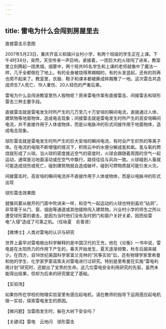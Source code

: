 ```yaml
---
---
---
```

title: 雷电为什么会闯到房屋里去
---




直接雷击示意图



2007年5月23日，重庆开县义和镇兴业村小学，有两个班级的学生正在上课。下午4时34分，突然，天空传来一声巨响，紧接着，一团巨大的火球闯了进来，教室里立刻腾起一团黑烟，烟雾中，两个班共95名学生和上课的老师就像中了魔法一样，几乎全都倒在了地上。有的全身被烧得黑糊糊的，有的头发竖起，还有的则再也爬不起来了。教室里，衣服、鞋子和课本都被撕成碎屑撒了一地。这次雷击共造成师生7人死亡、19人重伤、20人轻伤的严重后果。

雷电为什么会闯进教室里伤人毁物呢？原来雷电作案有直接雷击、间接雷击和球形雷击三种主要手段。

直接雷击就是雷电发生时所产生的几万至几十万安培的瞬间电流，直接通过人体、建筑物等地面物体，造成电击现象；间接雷击就是雷电发生时所产生的高安培瞬间电流，并不直接作用于人体或物体，而是以电脉冲的形式间接作用于地面物体，造成电击现象。

球形雷击就是雷电发生时所产生的巨大安培的瞬间电流，有时会产生炽热的等离子体。在电流的电阻不断增强的情况下，积雨云中的水便分解成氢和氧。氢与氧的燃烧就形成了火球。当火球的密度接近空气的密度时，火球会跟随着周围的空气一起运动，通常是沿地面滚动或在空气中飘行，路径往往与风向一致。火球碰到人畜就可能造成烧伤或死亡，碰到建筑物就会造成破坏，碰到可燃物质就可能引发火灾。

间接雷击时，高安培的瞬间电流并不直接作用于人体或物体，而是以电脉冲的形式出现



球形雷击效果图



就像风要从敞开的门窗中吹进来一样，和空气一起运动的火球也特别喜欢“钻洞”，非常善于从门、窗、烟囱等通道或其他缝隙闯入建筑物。兴业村小学的师生之所以遭受球形雷的袭击，是因为当时他们没有及时把门和窗户关好关紧，因而给雷电“入侵”造成了可乘之机。（任咏夏　俞善贤）





【微博士】人类对雷电的认识与研究

世界上最早对雷电做出科学解释的是中国汉代的王充，他在《论衡》一书中说，雷电是在太阳热力的作用下产生的，春天开始发生，夏天逐渐频繁，秋冬后越来越少。在西方，自18世纪美国科学家富兰克林的“风筝实验”后，还有物理学家里希曼和他的学生、化学家罗蒙诺索夫对雷电进行过研究。特别是里希曼在实施“雷电利用计划”研究时，还献出了宝贵的生命。这几位雷电安全利用研究的先驱，虽然未能得出结果，但却为后来的研究奠定了基础。

【实验场】

如果你所在学校的物理实验室里有感应起电机，请在教师的指导下运用感应起电机做一实验，探索雷电发生的原因。

【微问题】当雷雨发生时，躲在大树下安全吗？

【关键词】雷电　云地闪　球形雷击